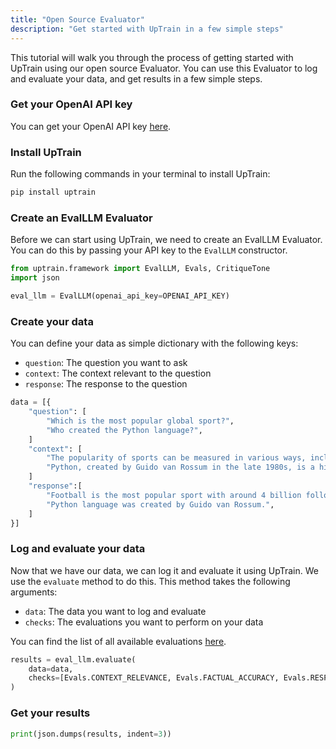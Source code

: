 ```yaml
---
title: "Open Source Evaluator"
description: "Get started with UpTrain in a few simple steps"
---
```


This tutorial will walk you through the process of getting started with UpTrain using our open source Evaluator. You can use this Evaluator to log and evaluate your data, and get results in a few simple steps.

### Get your OpenAI API key

You can get your OpenAI API key [here](https://platform.openai.com/account/api-keys).

### Install UpTrain

Run the following commands in your terminal to install UpTrain:

```bash
pip install uptrain
```

### Create an EvalLLM Evaluator

Before we can start using UpTrain, we need to create an EvalLLM Evaluator. You can do this by passing your API key to the `EvalLLM` constructor.

```python
from uptrain.framework import EvalLLM, Evals, CritiqueTone
import json

eval_llm = EvalLLM(openai_api_key=OPENAI_API_KEY)
```


### Create your data

You can define your data as simple dictionary with the following keys:

- `question`: The question you want to ask
- `context`: The context relevant to the question
- `response`: The response to the question

```python
data = [{
    "question": [
        "Which is the most popular global sport?",
        "Who created the Python language?",
    ]
    "context": [
        "The popularity of sports can be measured in various ways, including TV viewership, social media presence, number of participants, and economic impact. Football is undoubtedly the world's most popular sport with major events like the FIFA World Cup and sports personalities like Ronaldo and Messi, drawing a followership of more than 4 billion people.",
        "Python, created by Guido van Rossum in the late 1980s, is a high-level general-purpose programming language. Its design philosophy emphasizes code readability, and its language constructs aim to help programmers write clear, logical code for both small and large-scale software projects.",
    ]
    "response":[
        "Football is the most popular sport with around 4 billion followers worldwide",
        "Python language was created by Guido van Rossum.",
    ]
}]
```


### Log and evaluate your data

Now that we have our data, we can log it and evaluate it using UpTrain. We use the `evaluate` method to do this. This method takes the following arguments:

- `data`: The data you want to log and evaluate
- `checks`: The evaluations you want to perform on your data

You can find the list of all available evaluations [here](/key-components/evals).

```python
results = eval_llm.evaluate(
    data=data,
    checks=[Evals.CONTEXT_RELEVANCE, Evals.FACTUAL_ACCURACY, Evals.RESPONSE_RELEVANCE, CritiqueTone(persona="teacher")]
)
```

### Get your results

```python
print(json.dumps(results, indent=3))
```
